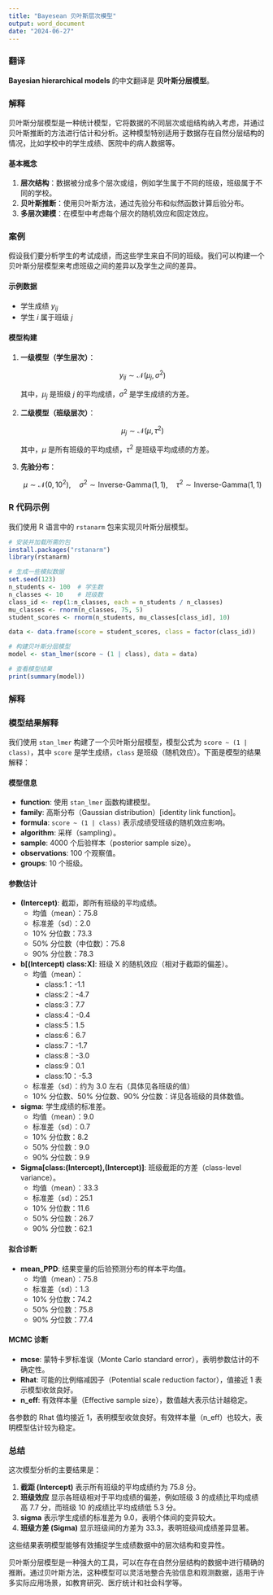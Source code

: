 ```yaml
---
title: "Bayesean 贝叶斯层次模型"
output: word_document
date: "2024-06-27"
---
```


### 翻译

**Bayesian hierarchical models** 的中文翻译是 **贝叶斯分层模型**。

### 解释

贝叶斯分层模型是一种统计模型，它将数据的不同层次或组结构纳入考虑，并通过贝叶斯推断的方法进行估计和分析。这种模型特别适用于数据存在自然分层结构的情况，比如学校中的学生成绩、医院中的病人数据等。

#### 基本概念

1.  **层次结构**：数据被分成多个层次或组，例如学生属于不同的班级，班级属于不同的学校。
2.  **贝叶斯推断**：使用贝叶斯方法，通过先验分布和似然函数计算后验分布。
3.  **多层次建模**：在模型中考虑每个层次的随机效应和固定效应。

### 案例

假设我们要分析学生的考试成绩，而这些学生来自不同的班级。我们可以构建一个贝叶斯分层模型来考虑班级之间的差异以及学生之间的差异。

#### 示例数据

-   学生成绩 $y_{ij}$
-   学生 $i$ 属于班级 $j$

#### 模型构建

1.  **一级模型（学生层次）**：

    $$
    y_{ij} \sim \mathcal{N}(\mu_j, \sigma^2)
    $$

    其中，$\mu_j$ 是班级 $j$ 的平均成绩，$\sigma^2$ 是学生成绩的方差。

2.  **二级模型（班级层次）**：

    $$
    \mu_j \sim \mathcal{N}(\mu, \tau^2)
    $$

    其中，$\mu$ 是所有班级的平均成绩，$\tau^2$ 是班级平均成绩的方差。

3.  **先验分布**：

    $$
    \mu \sim \mathcal{N}(0, 10^2), \quad \sigma^2 \sim \text{Inverse-Gamma}(1, 1), \quad \tau^2 \sim \text{Inverse-Gamma}(1, 1)
    $$

### R 代码示例

我们使用 R 语言中的 `rstanarm` 包来实现贝叶斯分层模型。

``` r
# 安装并加载所需的包
install.packages("rstanarm")
library(rstanarm)

# 生成一些模拟数据
set.seed(123)
n_students <- 100  # 学生数
n_classes <- 10    # 班级数
class_id <- rep(1:n_classes, each = n_students / n_classes)
mu_classes <- rnorm(n_classes, 75, 5)
student_scores <- rnorm(n_students, mu_classes[class_id], 10)

data <- data.frame(score = student_scores, class = factor(class_id))

# 构建贝叶斯分层模型
model <- stan_lmer(score ~ (1 | class), data = data)

# 查看模型结果
print(summary(model))
```

### 解释

### 模型结果解释

我们使用 `stan_lmer` 构建了一个贝叶斯分层模型，模型公式为 `score ~ (1 | class)`，其中 `score` 是学生成绩，`class` 是班级（随机效应）。下面是模型的结果解释：

#### 模型信息
- **function**: 使用 `stan_lmer` 函数构建模型。
- **family**: 高斯分布（Gaussian distribution）[identity link function]。
- **formula**: `score ~ (1 | class)` 表示成绩受班级的随机效应影响。
- **algorithm**: 采样（sampling）。
- **sample**: 4000 个后验样本（posterior sample size）。
- **observations**: 100 个观察值。
- **groups**: 10 个班级。

#### 参数估计
- **(Intercept)**: 截距，即所有班级的平均成绩。
  - 均值（mean）：75.8
  - 标准差（sd）：2.0
  - 10% 分位数：73.3
  - 50% 分位数（中位数）：75.8
  - 90% 分位数：78.3

- **b[(Intercept) class:X]**: 班级 X 的随机效应（相对于截距的偏差）。
  - 均值（mean）：
    - class:1：-1.1
    - class:2：-4.7
    - class:3：7.7
    - class:4：-0.4
    - class:5：1.5
    - class:6：6.7
    - class:7：-1.7
    - class:8：-3.0
    - class:9：0.1
    - class:10：-5.3
  - 标准差（sd）：约为 3.0 左右（具体见各班级的值）
  - 10% 分位数、50% 分位数、90% 分位数：详见各班级的具体数值。

- **sigma**: 学生成绩的标准差。
  - 均值（mean）：9.0
  - 标准差（sd）：0.7
  - 10% 分位数：8.2
  - 50% 分位数：9.0
  - 90% 分位数：9.9

- **Sigma[class:(Intercept),(Intercept)]**: 班级截距的方差（class-level variance）。
  - 均值（mean）：33.3
  - 标准差（sd）：25.1
  - 10% 分位数：11.6
  - 50% 分位数：26.7
  - 90% 分位数：62.1

#### 拟合诊断
- **mean_PPD**: 结果变量的后验预测分布的样本平均值。
  - 均值（mean）：75.8
  - 标准差（sd）：1.3
  - 10% 分位数：74.2
  - 50% 分位数：75.8
  - 90% 分位数：77.4

#### MCMC 诊断
- **mcse**: 蒙特卡罗标准误（Monte Carlo standard error），表明参数估计的不确定性。
- **Rhat**: 可能的比例缩减因子（Potential scale reduction factor），值接近 1 表示模型收敛良好。
- **n_eff**: 有效样本量（Effective sample size），数值越大表示估计越稳定。

各参数的 Rhat 值均接近 1，表明模型收敛良好。有效样本量（n_eff）也较大，表明模型估计较为稳定。

### 总结

这次模型分析的主要结果是：

1. **截距 (Intercept)** 表示所有班级的平均成绩约为 75.8 分。
2. **班级效应** 显示各班级相对于平均成绩的偏差，例如班级 3 的成绩比平均成绩高 7.7 分，而班级 10 的成绩比平均成绩低 5.3 分。
3. **sigma** 表示学生成绩的标准差为 9.0，表明个体间的变异较大。
4. **班级方差 (Sigma)** 显示班级间的方差为 33.3，表明班级间成绩差异显著。

这些结果表明模型能够有效捕捉学生成绩数据中的层次结构和变异性。

贝叶斯分层模型是一种强大的工具，可以在存在自然分层结构的数据中进行精确的推断。通过贝叶斯方法，这种模型可以灵活地整合先验信息和观测数据，适用于许多实际应用场景，如教育研究、医疗统计和社会科学等。

